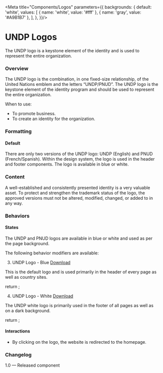 

<Meta title="Components/Logos"  parameters={{
  backgrounds: {
    default: 'white',
    values: [
      { name: 'white', value: '#fff' },
      { name: 'gray', value: '#A9B1B7' },
    ],
  },
}}/>

# UNDP Logos
The UNDP logo is a keystone element of the identity and is used to represent the entire organization.

### Overview
The UNDP logo is the combination, in one fixed-size relationship, of the United Nations emblem and the letters “UNDP/PNUD”. The UNDP logo is the keystone element of the identity program and should be used to represent the entire organization.

When to use:
- To promote business.
- To create an identity for the organization.

### Formatting

#### Default
There are only two versions of the UNDP logo: UNDP (English) and PNUD (French/Spanish). Within the design system, the logo is used in the header and footer components. The logo is available in blue or white.

### Content
A well-established and consistently presented identity is a very valuable asset. To protect and strengthen the trademark status of the logo, the approved versions must not be altered, modified, changed, or added to in any way.

### Behaviors

#### States
The UNDP and PNUD logos are available in blue or white and used as per the page background.

The following behavior modifiers are available:

<Anchor storyId='foundation-logos--pnud-logo-blue'></Anchor>



<Anchor storyId='foundation-logos--undrr-logo-blue'></Anchor>

3. UNDP Logo - Blue [Download](images/undrr-logo-blue.svg)

This is the default logo and is used primarily in the header of every page as well as country sites.

<Canvas>
  <Story name="UNDP logo - blue" parameters={{ backgrounds: { default: 'white'}}}>
    return <Logo src={logo} alt={'UNDP Logo'}></Logo>;
  </Story>
</Canvas>

<Anchor storyId='foundation-logos--undrr-logo-white'></Anchor>

4. UNDP Logo - White [Download](images/undrr-logo-white.svg)

The UNDP white logo is primarily used in the footer of all pages as well as on a dark background.

<Canvas>
  <Story name="UNDP logo - white" parameters={{
    backgrounds: { default: 'gray'},
    docs: {
      inlineStories: false,
      iframeHeight: '100%'
    }
  }}>
    return <Logo src={logowhite} alt={'UNDP Logo'}></Logo>;
  </Story>
</Canvas>

#### Interactions
- By clicking on the logo, the website is redirected to the homepage.

### Changelog
1.0 — Released component
